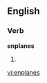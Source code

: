 
==English==

===Verb===
'''enplanes'''

# {{third-person singular of|[[enplane]]}}

[[vi:enplanes]]